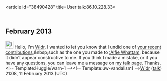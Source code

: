 <article id="38490428" title=User talk:86.10.228.33>
	<talkpage id="38490428" title="User talk:86.10.228.33">

== February 2013 ==

[[File:Information.svg|25px|alt=|link=]] Hello, I'm [[User:Widr|Widr]]. I wanted to let you know that I undid one of [[Special:Contributions/86.10.228.33|your recent contributions]],&amp;nbsp;such as the one you made to [[:Alfie Whattam]], because it didn’t appear constructive to me. If you think I made a mistake, or if you have any questions, you can leave me a message on [[User_talk:Widr|my talk page]]. Thanks, &lt;!-- Template:Huggle/warn-1 --&gt;&lt;!-- Template:uw-vandalism1 --&gt;[[User:Widr|Widr]] ([[User talk:Widr|talk]]) 21:08, 11 February 2013 (UTC)
	</talkpage>
</article>
